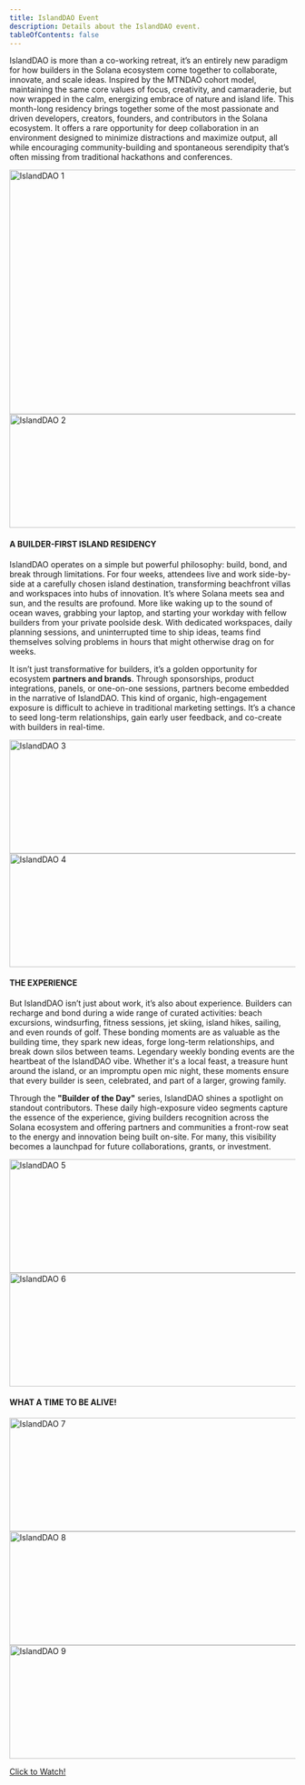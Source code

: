 ```yaml
---
title: IslandDAO Event
description: Details about the IslandDAO event.
tableOfContents: false
---
```



IslandDAO is more than a co-working retreat, it’s an entirely new paradigm for how builders in the Solana ecosystem come together to collaborate, innovate, and scale ideas. Inspired by the MTNDAO cohort model, maintaining the same core values of focus, creativity, and camaraderie, but now wrapped in the calm, energizing embrace of nature and island life. This month-long residency brings together some of the most passionate and driven developers, creators, founders, and contributors in the Solana ecosystem. It offers a rare opportunity for deep collaboration in an environment designed to minimize distractions and maximize output, all while encouraging community-building and spontaneous serendipity that’s often missing from traditional hackathons and conferences.

<Image src="/src/assets/we_provide/islanddao1.png" alt="IslandDAO 1" width="1000" height="430" />

<Image src="/src/assets/we_provide/islanddao2.png" alt="IslandDAO 2" width="1000" height="200" />

#### A BUILDER-FIRST ISLAND RESIDENCY

IslandDAO operates on a simple but powerful philosophy: build, bond, and break through limitations. For four weeks, attendees live and work side-by-side at a carefully chosen island destination, transforming beachfront villas and workspaces into hubs of innovation. It’s where Solana meets sea and sun, and the results are profound. More like waking up to the sound of ocean waves, grabbing your laptop, and starting your workday with fellow builders from your private poolside desk. With dedicated workspaces, daily planning sessions, and uninterrupted time to ship ideas, teams find themselves solving problems in hours that might otherwise drag on for weeks.

It isn’t just transformative for builders, it’s a golden opportunity for ecosystem **partners and brands**. Through sponsorships, product integrations, panels, or one-on-one sessions, partners become embedded in the narrative of IslandDAO. This kind of organic, high-engagement exposure is difficult to achieve in traditional marketing settings. It’s a chance to seed long-term relationships, gain early user feedback, and co-create with builders in real-time.

<Image src="/src/assets/we_provide/islanddao3.png" alt="IslandDAO 3" width="1000" height="200" />

<Image src="/src/assets/we_provide/islanddao4.png" alt="IslandDAO 4" width="1000" height="200" />

#### THE EXPERIENCE

But IslandDAO isn’t just about work, it’s also about experience. Builders can recharge and bond during a wide range of curated activities: beach excursions, windsurfing, fitness sessions, jet skiing, island hikes, sailing, and even rounds of golf. These bonding moments are as valuable as the building time, they spark new ideas, forge long-term relationships, and break down silos between teams. Legendary weekly bonding events are the heartbeat of the IslandDAO vibe. Whether it's a local feast, a treasure hunt around the island, or an impromptu open mic night, these moments ensure that every builder is seen, celebrated, and part of a larger, growing family.

Through the **"Builder of the Day"** series, IslandDAO shines a spotlight on standout contributors. These daily high-exposure video segments capture the essence of the experience, giving builders recognition across the Solana ecosystem and offering partners and communities a front-row seat to the energy and innovation being built on-site. For many, this visibility becomes a launchpad for future collaborations, grants, or investment.

<Image src="/src/assets/we_provide/islanddao5.png" alt="IslandDAO 5" width="1000" height="200" />

<Image src="/src/assets/we_provide/islanddao6.png" alt="IslandDAO 6" width="1000" height="200" />

#### WHAT A TIME TO BE ALIVE!

<Image src="/src/assets/we_provide/islanddao7.png" alt="IslandDAO 7" width="1000" height="200" />

<Image src="/src/assets/we_provide/islanddao8.png" alt="IslandDAO 8" width="1000" height="200" />

<Image src="/src/assets/we_provide/islanddao9.png" alt="IslandDAO 9" width="1000" height="200" />

[Click to Watch!](https://www.youtube.com/@IslandDAO)
